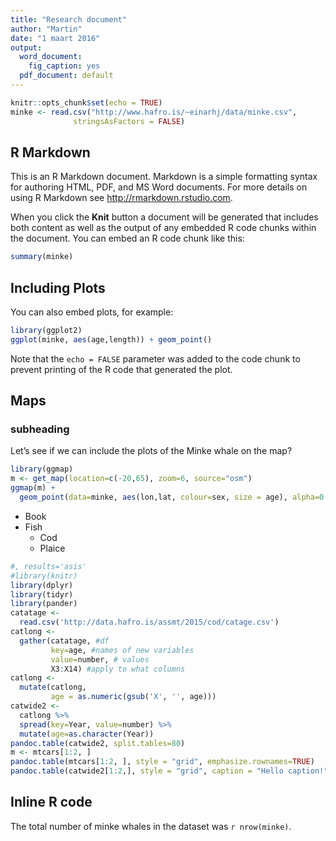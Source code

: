 ---
title: "Research document"
author: "Martin"
date: "1 maart 2016"
output:
  word_document:
    fig_caption: yes
  pdf_document: default
---

```{r setup, include=FALSE}
knitr::opts_chunk$set(echo = TRUE)
minke <- read.csv("http://www.hafro.is/~einarhj/data/minke.csv",
              stringsAsFactors = FALSE) 
```

## R Markdown

This is an R Markdown document. Markdown is a simple formatting syntax for authoring HTML, PDF, and MS Word documents. For more details on using R Markdown see <http://rmarkdown.rstudio.com>.

When you click the **Knit** button a document will be generated that includes both content as well as the output of any embedded R code chunks within the document. You can embed an R code chunk like this:

```{r cars, echo=TRUE}
summary(minke)
```

## Including Plots

You can also embed plots, for example:

```{r pressure, echo=FALSE, fig.height=3, fig.width=8, fig.cap="Figure 3.1 Pressure"}
library(ggplot2)
ggplot(minke, aes(age,length)) + geom_point()
```

Note that the `echo = FALSE` parameter was added to the code chunk to prevent printing of the R code that generated the plot.

## Maps
### subheading

Let's see if we can include the plots of the Minke whale on the map? 

```{r Map, echo=FALSE, message=FALSE, warning=FALSE, fig.cap="Figure 3.2 Mike whale data by age and sex"}
library(ggmap)
m <- get_map(location=c(-20,65), zoom=6, source="osm")
ggmap(m) + 
  geom_point(data=minke, aes(lon,lat, colour=sex, size = age), alpha=0.6) 
```

* Book
* Fish
    + Cod
    + Plaice 


```{r table}
#, results='asis'
#library(knitr)
library(dplyr)
library(tidyr)
library(pander)
catatage <-
  read.csv('http://data.hafro.is/assmt/2015/cod/catage.csv')
catlong <-
  gather(catatage, #df
         key=age, #names of new variables
         value=number, # values
         X3:X14) #apply to what columns
catlong <-
  mutate(catlong,
         age = as.numeric(gsub('X', '', age)))
catwide2 <- 
  catlong %>% 
  spread(key=Year, value=number) %>% 
  mutate(age=as.character(Year))
pandoc.table(catwide2, split.tables=80)
m <- mtcars[1:2, ] 
pandoc.table(mtcars[1:2, ], style = "grid", emphasize.rownames=TRUE)
pandoc.table(catwide2[1:2,], style = "grid", caption = "Hello caption!")

```



## Inline R code

The total number of minke whales in the dataset was `r nrow(minke)`. 